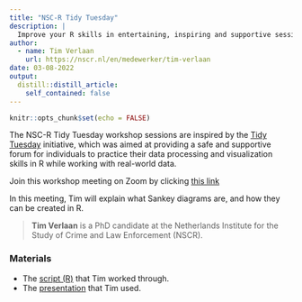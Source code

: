 ```yaml
---
title: "NSC-R Tidy Tuesday"
description: |
  Improve your R skills in entertaining, inspiring and supportive sessions moderated by your own colleagues.
author:
  - name: Tim Verlaan
    url: https://nscr.nl/en/medewerker/tim-verlaan
date: 03-08-2022
output:
  distill::distill_article:
    self_contained: false
---
```



```r
knitr::opts_chunk$set(echo = FALSE)
```

The NSC-R Tidy Tuesday workshop sessions are inspired by the [Tidy Tuesday](https://www.tidytuesday.com/) initiative, which was aimed at providing a safe and supportive forum for individuals to practice their data processing and visualization skills in R while working with real-world data.

Join this workshop meeting on Zoom by clicking [this link](https://us02web.zoom.us/j/84460236110?pwd=cUovNFdtbnRheE44ZVV0b2s1bkVnUT09)


In this meeting, Tim will explain what Sankey diagrams are, and how they can be created in R.

> **Tim Verlaan** is a PhD candidate at the Netherlands Institute for the Study of Crime and Law Enforcement (NSCR).

### Materials

- The [script (R)](../../../tidytuesday/08march2022/script.R) that Tim worked through.
- The [presentation](../../../tidytuesday/08march2022/presentation.pptx) that Tim used.

